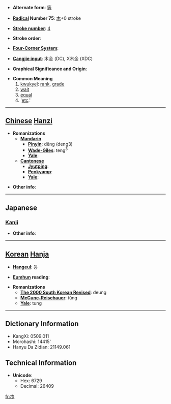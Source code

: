 * '''Alternate form''': [[等]]

* '''[[Wiktionary:Chinese radical index| Radical]] Number 75''': [[Wiktionary:Chinese radical index 木|木]]+0 stroke

* '''[[Wiktionary:Chinese total strokes index|Stroke number]]''': [[Wiktionary:Chinese total strokes index 4|4]]

* '''Stroke order''': 

* '''[[Wiktionary:Chinese four corner index|Four-Corner System]]''': 

* '''[[Wiktionary:Chinese Cangjie index|Cangjie input]]''': 木金 (DC), X木金 (XDC)

* '''Graphical Significance and Origin''': 

* '''Common Meaning'''
*#[[kwukyel]]: [[rank]], [[grade]]
*# [[wait]]
*# [[equal]]
*# '[[etc]].'


----

== [[Chinese]] [[Hanzi]] ==

* '''Romanizations'''
** '''[[Mandarin]]'''
*** '''[[Pinyin]]''': děng (deng3)
*** '''[[Wade-Giles]]''': teng<sup>3</sup>
*** '''[[Yale]]''': 
** '''[[Cantonese]]'''
*** '''[[Jyutping]]''':
*** '''[[Penkyamp]]''': 
*** '''[[Yale]]''': 

* '''Other info''': 

----

==Japanese==
===[[Kanji]]===
{{kanji|on readings=[[とう]] (tō)
|kun readings=[[ひとしい]] (hitoshii), [[など]] (nado), [[ら]] (ra)
}}

* '''Other info''':  

----

== [[Korean]] [[Hanja]] ==

* '''[[Hangeul]]''': 등

* '''[[Eumhun]] reading''': 

* '''Romanizations'''
** '''[[The 2000 South Korean Revised Romanization|The 2000 South Korean Revised]]''': deung
** '''[[McCune-Reischauer]]''': tŭng
** '''[[Yale]]''': tung

----

== Dictionary Information ==

* KangXi: 0509.011
* Morohashi: 14415'
* Hanyu Da Zidian: 21149.061

== Technical Information ==

* '''Unicode''':
** Hex: 6729
** Decimal: 26409

[[fr:朩]]